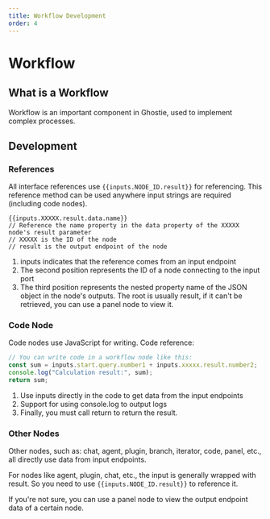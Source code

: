 ```yaml
---
title: Workflow Development
order: 4
---
```


# Workflow

## What is a Workflow

Workflow is an important component in Ghostie, used to implement complex processes.

## Development

### References

All interface references use <span v-pre>`{{inputs.NODE_ID.result}}`</span> for referencing. This reference method can be used anywhere input strings are required (including code nodes).

```plaintext
{{inputs.XXXXX.result.data.name}}
// Reference the name property in the data property of the XXXXX node's result parameter
// XXXXX is the ID of the node
// result is the output endpoint of the node
```

1. inputs indicates that the reference comes from an input endpoint
2. The second position represents the ID of a node connecting to the input port
3. The third position represents the nested property name of the JSON object in the node's outputs. The root is usually result, if it can't be retrieved, you can use a panel node to view it.

### Code Node

Code nodes use JavaScript for writing.
Code reference:

```js
// You can write code in a workflow node like this:
const sum = inputs.start.query.number1 + inputs.xxxxx.result.number2;
console.log("Calculation result:", sum);
return sum;
```

1. Use inputs directly in the code to get data from the input endpoints
2. Support for using console.log to output logs
3. Finally, you must call return to return the result.

### Other Nodes

Other nodes, such as: chat, agent, plugin, branch, iterator, code, panel, etc., all directly use data from input endpoints.

For nodes like agent, plugin, chat, etc., the input is generally wrapped with result. So you need to use <span v-pre>`{{inputs.NODE_ID.result}}`</span> to reference it.

If you're not sure, you can use a panel node to view the output endpoint data of a certain node.
